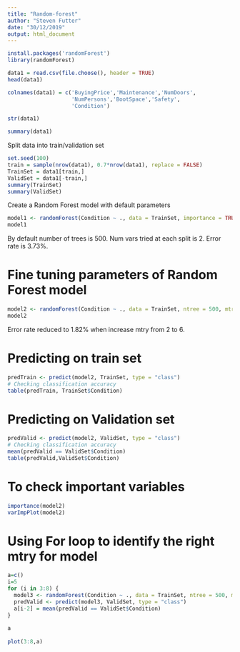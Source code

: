 ```yaml
---
title: "Random-forest"
author: "Steven Futter"
date: "30/12/2019"
output: html_document
---
```


```r
install.packages('randomForest')
library(randomForest)
```

```r
data1 = read.csv(file.choose(), header = TRUE)
head(data1)
```


```r
colnames(data1) = c('BuyingPrice','Maintenance','NumDoors',
                    'NumPersons','BootSpace','Safety',
                    'Condition')
```


```r
str(data1)
```

```r
summary(data1)
```

Split data into train/validation set
```r
set.seed(100)
train = sample(nrow(data1), 0.7*nrow(data1), replace = FALSE)
TrainSet = data1[train,]
ValidSet = data1[-train,]
summary(TrainSet)
summary(ValidSet)
```

Create a Random Forest model with default parameters
```r
model1 <- randomForest(Condition ~ ., data = TrainSet, importance = TRUE)
model1
```

By default number of trees is 500. Num vars tried at each split is 2. Error rate is 3.73%. 


# Fine tuning parameters of Random Forest model
```r
model2 <- randomForest(Condition ~ ., data = TrainSet, ntree = 500, mtry = 6, importance = TRUE)
model2
```


Error rate reduced to 1.82% when increase mtry from 2 to 6. 


# Predicting on train set
```r
predTrain <- predict(model2, TrainSet, type = "class")
# Checking classification accuracy
table(predTrain, TrainSet$Condition) 
```

# Predicting on Validation set
```r
predValid <- predict(model2, ValidSet, type = "class")
# Checking classification accuracy
mean(predValid == ValidSet$Condition)                    
table(predValid,ValidSet$Condition)
```

# To check important variables
```r
importance(model2)        
varImpPlot(model2) 
```

# Using For loop to identify the right mtry for model
```r
a=c()
i=5
for (i in 3:8) {
  model3 <- randomForest(Condition ~ ., data = TrainSet, ntree = 500, mtry = i, importance = TRUE)
  predValid <- predict(model3, ValidSet, type = "class")
  a[i-2] = mean(predValid == ValidSet$Condition)
}
 
a
 
plot(3:8,a)
```

